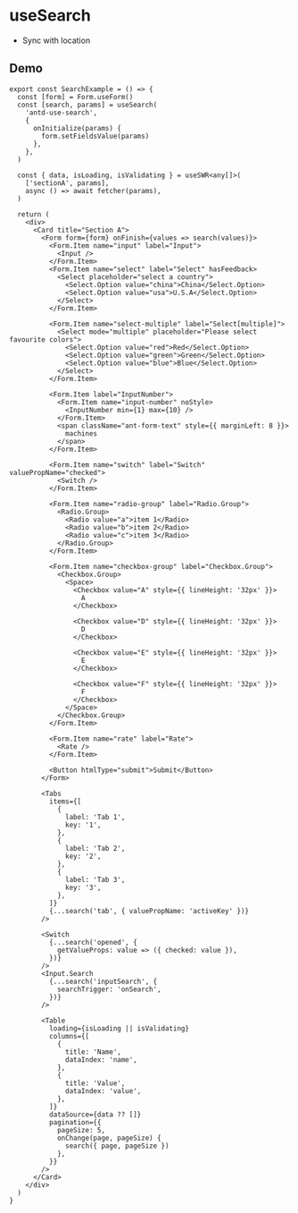 
# useSearch

- Sync with location

<SearchExample />

## Demo

```tsx
export const SearchExample = () => {
  const [form] = Form.useForm()
  const [search, params] = useSearch(
    'antd-use-search',
    {
      onInitialize(params) {
        form.setFieldsValue(params)
      },
    },
  )

  const { data, isLoading, isValidating } = useSWR<any[]>(
    ['sectionA', params],
    async () => await fetcher(params),
  )

  return (
    <div>
      <Card title="Section A">
        <Form form={form} onFinish={values => search(values)}>
          <Form.Item name="input" label="Input">
            <Input />
          </Form.Item>
          <Form.Item name="select" label="Select" hasFeedback>
            <Select placeholder="select a country">
              <Select.Option value="china">China</Select.Option>
              <Select.Option value="usa">U.S.A</Select.Option>
            </Select>
          </Form.Item>

          <Form.Item name="select-multiple" label="Select[multiple]">
            <Select mode="multiple" placeholder="Please select favourite colors">
              <Select.Option value="red">Red</Select.Option>
              <Select.Option value="green">Green</Select.Option>
              <Select.Option value="blue">Blue</Select.Option>
            </Select>
          </Form.Item>

          <Form.Item label="InputNumber">
            <Form.Item name="input-number" noStyle>
              <InputNumber min={1} max={10} />
            </Form.Item>
            <span className="ant-form-text" style={{ marginLeft: 8 }}>
              machines
            </span>
          </Form.Item>

          <Form.Item name="switch" label="Switch" valuePropName="checked">
            <Switch />
          </Form.Item>

          <Form.Item name="radio-group" label="Radio.Group">
            <Radio.Group>
              <Radio value="a">item 1</Radio>
              <Radio value="b">item 2</Radio>
              <Radio value="c">item 3</Radio>
            </Radio.Group>
          </Form.Item>

          <Form.Item name="checkbox-group" label="Checkbox.Group">
            <Checkbox.Group>
              <Space>
                <Checkbox value="A" style={{ lineHeight: '32px' }}>
                  A
                </Checkbox>

                <Checkbox value="D" style={{ lineHeight: '32px' }}>
                  D
                </Checkbox>

                <Checkbox value="E" style={{ lineHeight: '32px' }}>
                  E
                </Checkbox>

                <Checkbox value="F" style={{ lineHeight: '32px' }}>
                  F
                </Checkbox>
              </Space>
            </Checkbox.Group>
          </Form.Item>

          <Form.Item name="rate" label="Rate">
            <Rate />
          </Form.Item>

          <Button htmlType="submit">Submit</Button>
        </Form>

        <Tabs
          items={[
            {
              label: 'Tab 1',
              key: '1',
            },
            {
              label: 'Tab 2',
              key: '2',
            },
            {
              label: 'Tab 3',
              key: '3',
            },
          ]}
          {...search('tab', { valuePropName: 'activeKey' })}
        />

        <Switch
          {...search('opened', {
            getValueProps: value => ({ checked: value }),
          })}
        />
        <Input.Search
          {...search('inputSearch', {
            searchTrigger: 'onSearch',
          })}
        />

        <Table
          loading={isLoading || isValidating}
          columns={[
            {
              title: 'Name',
              dataIndex: 'name',
            },
            {
              title: 'Value',
              dataIndex: 'value',
            },
          ]}
          dataSource={data ?? []}
          pagination={{
            pageSize: 5,
            onChange(page, pageSize) {
              search({ page, pageSize })
            },
          }}
        />
      </Card>
    </div>
  )
}
```
